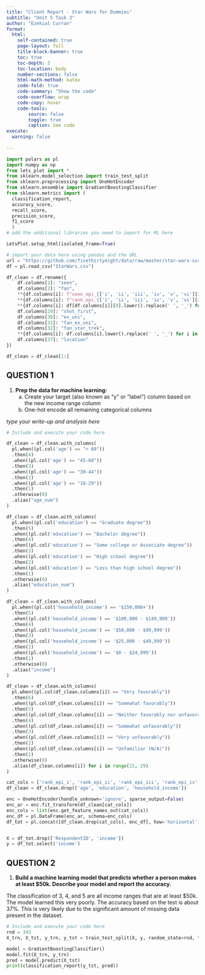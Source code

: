 ```yaml
---
title: "Client Report - Star Wars for Dummies"
subtitle: "Unit 5 Task 3"
author: "Ezekial Curran"
format:
  html:
    self-contained: true
    page-layout: full
    title-block-banner: true
    toc: true
    toc-depth: 3
    toc-location: body
    number-sections: false
    html-math-method: katex
    code-fold: true
    code-summary: "Show the code"
    code-overflow: wrap
    code-copy: hover
    code-tools:
        source: false
        toggle: true
        caption: See code
execute: 
  warning: false
    
---
```


```python
import polars as pl
import numpy as np
from lets_plot import *
from sklearn.model_selection import train_test_split
from sklearn.preprocessing import OneHotEncoder
from sklearn.ensemble import GradientBoostingClassifier
from sklearn.metrics import (
  classification_report, 
  accuracy_score, 
  recall_score, 
  precision_score, 
  f1_score
  )
# add the additional libraries you need to import for ML here

LetsPlot.setup_html(isolated_frame=True)
```


```python
# import your data here using pandas and the URL
url = "https://github.com/fivethirtyeight/data/raw/master/star-wars-survey/StarWars.csv"
df = pl.read_csv("StarWars.csv")

df_clean = df.rename({
    df.columns[1]: "seen",
    df.columns[2]: "fan",
    **{df.columns[i]: f"seen_epi_{['i', 'ii', 'iii', 'iv', 'v', 'vi'][i - 3]}" for i in range(3, 9)},
    **{df.columns[i]: f"rank_epi_{['i', 'ii', 'iii', 'iv', 'v', 'vi'][i - 9]}" for i in range(9, 15)},
    **{df.columns[i]: df[df.columns[i]][0].lower().replace(' ', '_') for i in range(15, 29)},
    df.columns[29]: "shot_first",
    df.columns[30]: "ex_uni",
    df.columns[31]: "fan_ex_uni",
    df.columns[32]: "fan_star_trek",
    **{df.columns[i]: df.columns[i].lower().replace(' ', '_') for i in range(33, 37)},
    df.columns[37]: "location"
})

df_clean = df_clean[1:]
```

## QUESTION 1

1. __Prep the data for machine learning:__
    a. Create your target (also known as “y” or “label”) column based on the new income range column  
    a. One-hot encode all remaining categorical columns 

_type your write-up and analysis here_

```python
# Include and execute your code here

df_clean = df_clean.with_columns(
  pl.when((pl.col('age') == "> 60"))
  .then(4)
  .when((pl.col('age') == "45-60"))
  .then(3)
  .when((pl.col('age') == "30-44"))
  .then(2)
  .when((pl.col('age') == "18-29"))
  .then(1)
  .otherwise(0)
  .alias("age_num")
)

df_clean = df_clean.with_columns(
  pl.when((pl.col('education') == "Graduate degree"))
  .then(5)
  .when((pl.col('education') == "Bachelor degree"))
  .then(4)
  .when((pl.col('education') == "Some college or Associate degree"))
  .then(3)
  .when((pl.col('education') == "High school degree"))
  .then(2)
  .when((pl.col('education') == "Less than high school degree"))
  .then(1)
  .otherwise(0)
  .alias("education_num")
)

df_clean = df_clean.with_columns(
  pl.when((pl.col('household_income') == '$150,000+'))
  .then(5)
  .when((pl.col('household_income') == '$100,000 - $149,999'))
  .then(4)
  .when((pl.col('household_income') == '$50,000 - $99,999'))
  .then(3)
  .when((pl.col('household_income') == '$25,000 - $49,999'))
  .then(2)
  .when((pl.col('household_income') == '$0 - $24,999'))
  .then(1)
  .otherwise(0)
  .alias("income")
)

df_clean = df_clean.with_columns(
  pl.when((pl.col(df_clean.columns[i]) == "Very favorably"))
  .then(6)
  .when((pl.col(df_clean.columns[i]) == "Somewhat favorably"))
  .then(5)
  .when((pl.col(df_clean.columns[i]) == "Neither favorably nor unfavorably (neutral)"))
  .then(4)
  .when((pl.col(df_clean.columns[i]) == "Somewhat unfavorably"))
  .then(3)
  .when((pl.col(df_clean.columns[i]) == "Very unfavorably"))
  .then(2)
  .when((pl.col(df_clean.columns[i]) == "Unfamiliar (N/A)"))
  .then(1)
  .otherwise(0)
  .alias(df_clean.columns[i]) for i in range(15, 29)
)

cat_cols = ['rank_epi_i', 'rank_epi_ii', 'rank_epi_iii', 'rank_epi_iv', 'rank_epi_v', 'rank_epi_vi', 'seen', 'fan', 'seen_epi_i', 'seen_epi_ii', 'seen_epi_iii', 'seen_epi_iv', 'seen_epi_v', 'seen_epi_vi', 'shot_first', 'ex_uni', 'fan_ex_uni', 'fan_star_trek', 'gender', 'location']
df_clean = df_clean.drop(['age', 'education', 'household_income'])

enc = OneHotEncoder(handle_unknown='ignore', sparse_output=False)
enc_ar = enc.fit_transform(df_clean[cat_cols])
enc_cols = list(enc.get_feature_names_out(cat_cols))
enc_df = pl.DataFrame(enc_ar, schema=enc_cols)
df_tot = pl.concat([df_clean.drop(cat_cols), enc_df], how='horizontal')


X = df_tot.drop(['RespondentID', 'income'])
y = df_tot.select('income')
```


## QUESTION 2

1. __Build a machine learning model that predicts whether a person makes at least $50k. Describe your model and report the accuracy.__

The classification of 3, 4, and 5 are all income ranges that are at least $50k. The model learned this very poorly. The accuracy based on the test is about 37%. This is very likely due to the significant amount of missing data present in the dataset. 

```python
# Include and execute your code here
rnd = 343
X_trn, X_tst, y_trn, y_tst = train_test_split(X, y, random_state=rnd, test_size=0.2)

model = GradientBoostingClassifier()
model.fit(X_trn, y_trn)
pred = model.predict(X_tst)
print(classification_report(y_tst, pred))
```